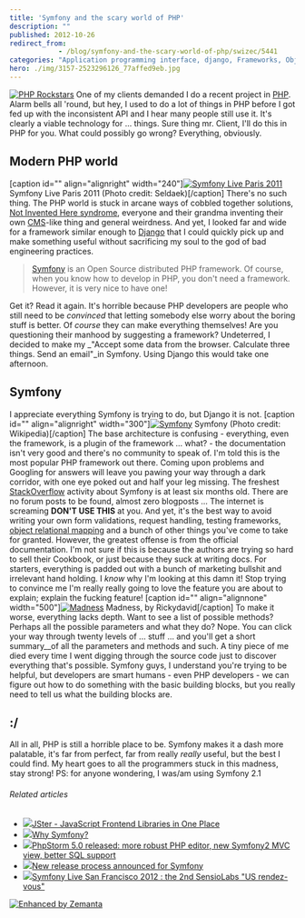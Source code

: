 ```yaml
---
title: 'Symfony and the scary world of PHP'
description: ""
published: 2012-10-26
redirect_from: 
            - /blog/symfony-and-the-scary-world-of-php/swizec/5441
categories: "Application programming interface, django, Frameworks, Object-relational mapping, Open source, PHP, Symfony, Uncategorized"
hero: ./img/3157-2523296126_77affed9eb.jpg
---
```

[![PHP Rockstars](./img/3157-2523296126_77affed9eb.jpg "PHP Rockstars")](http://www.flickr.com/photos/23889540@N00/2523296126) One of my clients demanded I do a recent project in [PHP](http://www.php.net "PHP"). Alarm bells all &#x27;round, but hey, I used to do a lot of things in PHP before I got fed up with the inconsistent API and I hear many people still use it. It&#x27;s clearly a viable technology for ... things. Sure thing mr. Client, I&#x27;ll do this in PHP for you. What could possibly go wrong? Everything, obviously.

## Modern PHP world

\[caption id=&quot;&quot; align=&quot;alignright&quot; width=&quot;240&quot;][![Symfony Live Paris 2011](./img/5221-5602898882_f49d02dac8_m.jpg "Symfony Live Paris 2011")](http://www.flickr.com/photos/28354998@N04/5602898882) Symfony Live Paris 2011 (Photo credit: Seldaek)\[/caption] There&#x27;s no such thing. The PHP world is stuck in arcane ways of cobbled together solutions, [Not Invented Here syndrome](http://en.wikipedia.org/wiki/Not_Invented_Here "Not Invented Here"), everyone and their grandma inventing their own [CMS](http://en.wikipedia.org/wiki/Content_management_system "Content management system")-like thing and general weirdness. And yet, I looked far and wide for a framework similar enough to [Django](http://www.djangoproject.com "Django (Web framework)") that I could quickly pick up and make something useful without sacrificing my soul to the god of bad engineering practices.

> [Symfony](http://symfony.com/ "Symfony") is an Open Source distributed PHP framework. Of course, when you know how to develop in PHP, you don&#x27;t need a framework. However, it is very nice to have one!

Get it? Read it again. It&#x27;s horrible because PHP developers are people who still need to be _convinced_ that letting somebody else worry about the boring stuff is better. Of _course_ they can make everything themselves! Are you questioning their manhood by suggesting a framework? Undeterred, I decided to make my _&quot;Accept some data from the browser. Calculate three things. Send an email&quot;_in Symfony. Using Django this would take one afternoon.

## Symfony

I appreciate everything Symfony is trying to do, but Django it is not. \[caption id=&quot;&quot; align=&quot;alignright&quot; width=&quot;300&quot;][![Symfony](http://upload.wikimedia.org/wikipedia/commons/thumb/9/92/Symfony_project.png/300px-Symfony_project.png "Symfony")](http://commons.wikipedia.org/wiki/File:Symfony_project.png) Symfony (Photo credit: Wikipedia)\[/caption] The base architecture is confusing - everything, even the framework, is a plugin of the framework ... what? - the documentation isn&#x27;t very good and there&#x27;s no community to speak of. I&#x27;m told this is the most popular PHP framework out there. Coming upon problems and Googling for answers will leave you pawing your way through a dark corridor, with one eye poked out and half your leg missing. The freshest [StackOverflow](http://stackoverflow.com/ "Stack Overflow") activity about Symfony is at least six months old. There are no forum posts to be found, almost zero blogposts ... The internet is screaming **DON&#x27;T USE THIS** at you. And yet, it&#x27;s the best way to avoid writing your own form validations, request handling, testing frameworks, [object relational mapping](http://en.wikipedia.org/wiki/Object-relational_mapping "Object-relational mapping") and a bunch of other things you&#x27;ve come to take for granted. However, the greatest offense is from the official documentation. I&#x27;m not sure if this is because the authors are trying so hard to sell their Cookbook, or just because they suck at writing docs. For starters, everything is padded out with a bunch of marketing bullshit and irrelevant hand holding. I _know_ why I&#x27;m looking at this damn it! Stop trying to convince me I&#x27;m really really going to love the feature you are about to explain; explain the fucking feature! \[caption id=&quot;&quot; align=&quot;alignnone&quot; width=&quot;500&quot;][![Madness](./img/3252-2719863711_7beb503420.jpg "Madness")](http://www.flickr.com/photos/cuppini/2719863711/) Madness, by Rickydavid\[/caption] To make it worse, everything lacks depth. Want to see a list of possible methods? Perhaps all the possible parameters and what they do? Nope. You can click your way through twenty levels of ... stuff ... and you&#x27;ll get a short summary__of all the parameters and methods and such. A tiny piece of me died every time I went digging through the source code just to discover everything that&#x27;s possible. Symfony guys, I understand you&#x27;re trying to be helpful, but developers are smart humans - even PHP developers - we can figure out how to do something with the basic building blocks, but you really need to tell us what the building blocks are.

## :/

All in all, PHP is still a horrible place to be. Symfony makes it a dash more palatable, it&#x27;s far from perfect, far from really _really_ useful, but the best I could find. My heart goes to all the programmers stuck in this madness, stay strong! PS: for anyone wondering, I was/am using Symfony 2.1

###### Related articles

- [![](http://i.zemanta.com/noimg_13_80_80.jpg)](http://www.nixtu.info/2012/10/jster-javascript-frontend-libraries-in.html)[JSter - JavaScript Frontend Libraries in One Place](http://www.nixtu.info/2012/10/jster-javascript-frontend-libraries-in.html)
- [![](http://i.zemanta.com/noimg_84_80_80.jpg)](http://fabien.potencier.org/article/65/why-symfony)[Why Symfony?](http://fabien.potencier.org/article/65/why-symfony)
- [![](http://i.zemanta.com/111578735_80_80.jpg)](http://blog.jetbrains.com/webide/2012/09/phpstorm-5-0-released-more-robust-php-editor-new-symfony2-mvc-view-better-sql-support/)[PhpStorm 5.0 released: more robust PHP editor, new Symfony2 MVC view, better SQL support](http://blog.jetbrains.com/webide/2012/09/phpstorm-5-0-released-more-robust-php-editor-new-symfony2-mvc-view-better-sql-support/)
- [![](http://i.zemanta.com/noimg_89_80_80.jpg)](http://www.h-online.com/open/news/item/New-release-process-announced-for-Symfony-1726061.html)[New release process announced for Symfony](http://www.h-online.com/open/news/item/New-release-process-announced-for-Symfony-1726061.html)
- [![](http://i.zemanta.com/noimg_65_80_80.jpg)](http://www.virtual-strategy.com/2012/09/15/symfony-live-san-francisco-2012-2nd-sensiolabs-us-rendez-vous)[Symfony Live San Francisco 2012 : the 2nd SensioLabs &quot;US rendez-vous&quot;](http://www.virtual-strategy.com/2012/09/15/symfony-live-san-francisco-2012-2nd-sensiolabs-us-rendez-vous)

[![Enhanced by Zemanta](http://img.zemanta.com/zemified_e.png?x-id=339e3e69-df10-4192-8aa3-a2b79e30b218)](http://www.zemanta.com/?px "Enhanced by Zemanta")